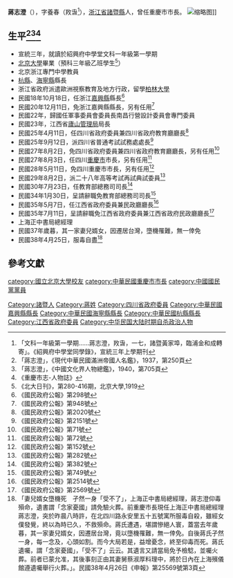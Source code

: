 {{Infobox Officeholder
|姓名=蔣志澄
|圖像=File:蔣志澄.jpg
|圖像大小=200px
|圖像說明=
| 字       = 字養春
| 號       = 
| 別名     = 
| 出生名   = 
| 出生日期 = 1897年
| 出生地點 = 
| 逝世日期 = {{dda|1949|4|25|1897||}}
| 逝世地點 = 上海北四川路永安里五十五號寓所
| 死因     = 
| 墓地     = 
| 墓地座標 = 
| 籍貫     = 浙江省諸暨縣
| 國籍     = 
| 公民權   = 
| 政黨     = 
| 其他政黨 = 
| 身高     = 
| 配偶     = 蔡紹敏<ref>《民國書畫家彙傳》第309頁</ref>
| 伴侶     = 
| 兒女     = 
| 父母     = 
| 親屬     = 
| 居住地   = 
| 學歷     = 
| 母校     = 
| 職業     = 
| 專業     = 
| 知名原因 = 
| 著作     = 
| 宗教信仰 = 
| 獲獎     = 
| 簽名     = 
| 腳註     = 
}}
'''蔣志澄'''（{{bd|1897年||1949年|4月25日|catIdx=J蔣}}），字養春（䍩旾<ref>「文科一年級第一學期……蔣志澄，䍩旾，一七，諸暨黃家埠，臨浦金和成轉寄」。《紹興府中學堂同學錄》，宣統三年上學期刊</ref>），[[浙江省|浙江省]][[諸暨縣|諸暨縣]]人，曾任重慶市市長。
[[File:蔣志澄和保羅·孟祿.jpg|缩略图]]]]
== 生平<ref>「蔣志澄」，《現代中華民國滿洲帝國人名鑑》，1937，第250頁</ref><ref>「蔣志澄」，《中國文化界人物總鑑》，1940，第705頁</ref><ref>《重慶市志-人物誌》</ref> ==
* 宣統三年，就讀於紹興府中學堂文科一年級第一學期
* [[北京大學|北京大學]]畢業（預科三年級乙班學生<ref>《北大日刊》，第280-416期，北京大學,1919</ref>）
* 北京浙江專門中學教員
* [[杭縣|杭縣]]、[[海寧縣|海寧縣]]縣長
* 浙江省政府派遣歐洲視察教育及地方行政，留學[[柏林大學|柏林大學]]
* 民國18年10月18日，任浙江[[嘉興縣|嘉興縣]]縣長<ref>《國民政府公報》第298號</ref>
* 民國20年12月11日，免浙江嘉興縣縣長，另有任用<ref>《國民政府公報》第948號</ref>
* 民國22年，歸國任軍事委員會委員長南昌行營設計委員會專門委員
* 民國23年，江西省[[廬山管理局|廬山管理局]]局長
* 民國25年4月11日，任四川省政府委員兼四川省政府教育廳廳長<ref>《國民政府公報》第2020號</ref>
* 民國25年9月12日，派四川省普通考試試務處處長<ref>《國民政府公報》第2151號</ref>
* 民國27年8月2日，免四川省政府委員兼四川省政府教育廳廳長，另有任用<ref>《國民政府公報》第71號</ref>
* 民國27年8月3日，任四川[[重慶市|重慶市]]市長，另有任用<ref>《國民政府公報》第72號</ref>
* 民國28年5月11日，免四川重慶市市長，另有任用<ref>《國民政府公報》第152號</ref>
* 民國29年8月2日，派二十八年高等考試再試典試委員<ref>《國民政府公報》第282號</ref>
* 民國30年7月23日，任教育部總務司司長<ref>《國民政府公報》第382號</ref>
* 民國34年1月30日，呈請辭職免教育部總務司司長<ref>《國民政府公報》第749號</ref>
* 民國35年5月7日，任江西省政府委員兼民政廳廳長<ref>《國民政府公報》第2514號</ref>
* 民國35年7月11日，呈請辭職免江西省政府委員兼江西省政府民政廳廳長<ref>《國民政府公報》第2569號</ref>
* 上海正中書局總經理
* 民國37年歲暮，其一家妻兒婿女，因遷居台灣，墮機罹難，無一倖免
* 民國38年4月25日，服毒自盡<ref>「妻兒婿女墮機死　孑然一身「受不了」，上海正中書局總經理，蔣志澄仰毒殞命，遺書謂「念家憂國」請免驗火葬。前重慶市長現任上海正中書局總經理蔣志澄，突於昨晨八時許，在北四川路永安里五十五號寓所服毒自殺，雖經女僕發覺，終以為時已久，不救殞命。蔣氏遭遇，堪謂慘絕人寰，蓋當去年歲暮，其一家妻兒婿女，因遷居台灣，竟以墮機罹難，無一倖免。自後蔣氏孑然一身，每一念及，心頭如割。而今大局若是，益增憂念，終至仰毒而死。蔣氏遺囑，謂「念家憂國」，「受不了」云云。其遺言又請當局免予檢騐，並囑火葬。前者已蒙允准，其後事刻正由其妻舅蔡淑厚料理中，將於日內在上海殯儀館遵遺囑舉行火葬。」。民國38年4月26日《申報》第25569號第3頁</ref>

== 參考文獻 ==
{{reflist|2}}
{{重庆市市长}}
{{Authority control}}
{{DEFAULTSORT:J}}
[[category:國立北京大學校友|category:國立北京大學校友]]
[[category:中華民國重慶市市長|category:中華民國重慶市市長]]
[[category:中國國民黨黨員|category:中國國民黨黨員]]
[[Category:諸暨人|Category:諸暨人]]
[[Category:蔣姓|Category:蔣姓]]
[[Category:四川省政府委員|Category:四川省政府委員]]
[[Category:中華民國嘉興縣縣長|Category:中華民國嘉興縣縣長]]
[[Category:中華民國海寧縣縣長|Category:中華民國海寧縣縣長]]
[[Category:中華民國杭縣縣長|Category:中華民國杭縣縣長]]
[[Category:江西省政府委員|Category:江西省政府委員]]
[[Category:中华民国大陆时期自杀政治人物|Category:中华民国大陆时期自杀政治人物]]